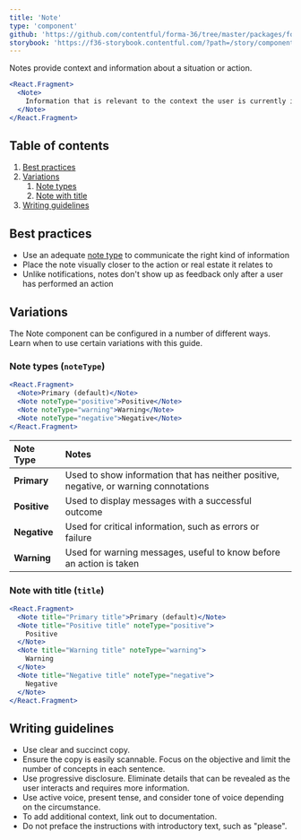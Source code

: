 ```yaml
---
title: 'Note'
type: 'component'
github: 'https://github.com/contentful/forma-36/tree/master/packages/forma-36-react-components/src/components/Note'
storybook: 'https://f36-storybook.contentful.com/?path=/story/components-note--default'
---
```


Notes provide context and information about a situation or action.

```jsx
<React.Fragment>
  <Note>
    Information that is relevant to the context the user is currently in.
  </Note>
</React.Fragment>
```

## Table of contents

1. [Best practices](#best-practices)
2. [Variations](#variations)
   1. [Note types](#note-types)
   1. [Note with title](#note-with-title)
3. [Writing guidelines](#writing-guidelines)

## Best practices

- Use an adequate [note type](#note-types) to communicate the right kind of information
- Place the note visually closer to the action or real estate it relates to
- Unlike notifications, notes don't show up as feedback only after a user has performed an action

## Variations

The Note component can be configured in a number of different ways. Learn when to use certain variations with this guide.

### Note types (`noteType`)

```jsx
<React.Fragment>
  <Note>Primary (default)</Note>
  <Note noteType="positive">Positive</Note>
  <Note noteType="warning">Warning</Note>
  <Note noteType="negative">Negative</Note>
</React.Fragment>
```

| Note Type    | Notes                                                                                 |
| :----------- | :------------------------------------------------------------------------------------ |
| **Primary**  | Used to show information that has neither positive, negative, or warning connotations |
| **Positive** | Used to display messages with a successful outcome                                    |
| **Negative** | Used for critical information, such as errors or failure                              |
| **Warning**  | Used for warning messages, useful to know before an action is taken                   |

### Note with title (`title`)

```jsx
<React.Fragment>
  <Note title="Primary title">Primary (default)</Note>
  <Note title="Positive title" noteType="positive">
    Positive
  </Note>
  <Note title="Warning title" noteType="warning">
    Warning
  </Note>
  <Note title="Negative title" noteType="negative">
    Negative
  </Note>
</React.Fragment>
```

## Writing guidelines

- Use clear and succinct copy.
- Ensure the copy is easily scannable. Focus on the objective and limit the number of concepts in each sentence.
- Use progressive disclosure. Eliminate details that can be revealed as the user interacts and requires more information.
- Use active voice, present tense, and consider tone of voice depending on the circumstance.
- To add additional context, link out to documentation.
- Do not preface the instructions with introductory text, such as "please".
